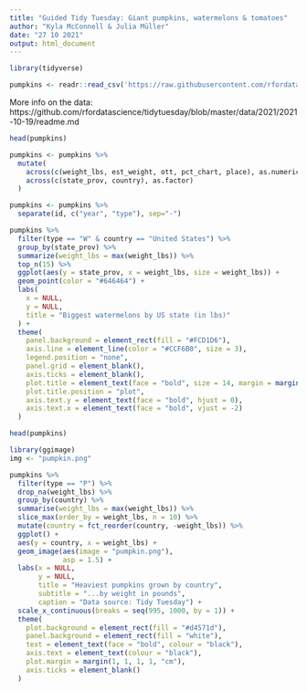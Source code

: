 ```yaml
---
title: "Guided Tidy Tuesday: Giant pumpkins, watermelons & tomatoes"
author: "Kyla McConnell & Julia Müller"
date: "27 10 2021"
output: html_document
---
```


```r
library(tidyverse)

pumpkins <- readr::read_csv('https://raw.githubusercontent.com/rfordatascience/tidytuesday/master/data/2021/2021-10-19/pumpkins.csv')
```

More info on the data:
https://github.com/rfordatascience/tidytuesday/blob/master/data/2021/2021-10-19/readme.md

```r
head(pumpkins)
```

```r
pumpkins <- pumpkins %>% 
  mutate(
    across(c(weight_lbs, est_weight, ott, pct_chart, place), as.numeric),
    across(c(state_prov, country), as.factor)
  )
```

```r
pumpkins <- pumpkins %>% 
  separate(id, c("year", "type"), sep="-")
```

```r
pumpkins %>% 
  filter(type == "W" & country == "United States") %>% 
  group_by(state_prov) %>% 
  summarize(weight_lbs = max(weight_lbs)) %>% 
  top_n(15) %>% 
  ggplot(aes(y = state_prov, x = weight_lbs, size = weight_lbs)) +
  geom_point(color = "#646464") +
  labs(
    x = NULL,
    y = NULL,
    title = "Biggest watermelons by US state (in lbs)"
  ) +
  theme(
    panel.background = element_rect(fill = "#FCD1D6"),
    axis.line = element_line(color = "#CCF6B0", size = 3),
    legend.position = "none",
    panel.grid = element_blank(),
    axis.ticks = element_blank(),
    plot.title = element_text(face = "bold", size = 14, margin = margin(15, 0, 15, 0)),
    plot.title.position = "plot",
    axis.text.y = element_text(face = "bold", hjust = 0),
    axis.text.x = element_text(face = "bold", vjust = -2)
  )
```


```r
head(pumpkins)
```

```r
library(ggimage)
img <- "pumpkin.png"

pumpkins %>% 
  filter(type == "P") %>% 
  drop_na(weight_lbs) %>% 
  group_by(country) %>% 
  summarise(weight_lbs = max(weight_lbs)) %>% 
  slice_max(order_by = weight_lbs, n = 10) %>% 
  mutate(country = fct_reorder(country, -weight_lbs)) %>% 
  ggplot() +
  aes(y = country, x = weight_lbs) +
  geom_image(aes(image = "pumpkin.png"),
             asp = 1.5) +
  labs(x = NULL,
       y = NULL,
       title = "Heaviest pumpkins grown by country",
       subtitle = "...by weight in pounds",
       caption = "Data source: Tidy Tuesday") +
  scale_x_continuous(breaks = seq(995, 1000, by = 1)) +
  theme(
    plot.background = element_rect(fill = "#d4571d"),
    panel.background = element_rect(fill = "white"),
    text = element_text(face = "bold", colour = "black"),
    axis.text = element_text(colour = "black"),
    plot.margin = margin(1, 1, 1, 1, "cm"),
    axis.ticks = element_blank()
  )
```


